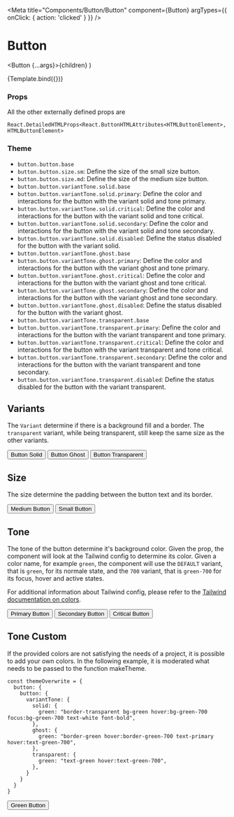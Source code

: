 
<Meta
  title="Components/Button/Button"
  component={Button}
  argTypes={{ onClick: { action: 'clicked' } }}
/>

# Button

  <Button {...args}>{children}</Button>
)

<Canvas>
  <Story name="Default" args={{ children: 'Default Button', disabled: false }}>
    {Template.bind({})}
  </Story>
</Canvas>

### Props

<ArgsTable story="Default" />

All the other externally defined props are

```
React.DetailedHTMLProps<React.ButtonHTMLAttributes<HTMLButtonElement>, HTMLButtonElement>
```

### Theme

- `button.button.base`
- `button.button.size.sm`: Define the size of the small size button.
- `button.button.size.md`: Define the size of the medium size button.
- `button.button.variantTone.solid.base`
- `button.button.variantTone.solid.primary`: Define the color and interactions for the button with the variant solid and tone primary.
- `button.button.variantTone.solid.critical`: Define the color and interactions for the button with the variant solid and tone critical.
- `button.button.variantTone.solid.secondary`: Define the color and interactions for the button with the variant solid and tone secondary.
- `button.button.variantTone.solid.disabled`: Define the status disabled for the button with the variant solid.
- `button.button.variantTone.ghost.base`
- `button.button.variantTone.ghost.primary`: Define the color and interactions for the button with the variant ghost and tone primary.
- `button.button.variantTone.ghost.critical`: Define the color and interactions for the button with the variant ghost and tone critical.
- `button.button.variantTone.ghost.secondary`: Define the color and interactions for the button with the variant ghost and tone secondary.
- `button.button.variantTone.ghost.disabled`: Define the status disabled for the button with the variant ghost.
- `button.button.variantTone.transparent.base`
- `button.button.variantTone.transparent.primary`: Define the color and interactions for the button with the variant transparent and tone primary.
- `button.button.variantTone.transparent.critical`: Define the color and interactions for the button with the variant transparent and tone critical.
- `button.button.variantTone.transparent.secondary`: Define the color and interactions for the button with the variant transparent and tone secondary.
- `button.button.variantTone.transparent.disabled`: Define the status disabled for the button with the variant transparent.

## Variants

The `Variant` determine if there is a background fill and a border. The `transparent` variant, while being transparent, still keep the same size as the other variants.

<Canvas>
  <Story name="VariantSolid">
    <Button variant={Variant.solid}>Button Solid</Button>
  </Story>
  <Story name="VariantGhost">
    <Button variant={Variant.ghost}>Button Ghost</Button>
  </Story>
  <Story name="VariantTransparent">
    <Button variant={Variant.transparent}>Button Transparent</Button>
  </Story>
</Canvas>

## Size

The size determine the padding between the button text and its border.

<Canvas>
  <Story name="SizeMd">
    <Button size={Size.md}>Medium Button</Button>
  </Story>
  <Story name="SizeSm">
    <Button size={Size.sm}>Small Button</Button>
  </Story>
</Canvas>

## Tone

The tone of the button determine it's background color. Given the prop, the component will look at the Tailwind config to determine its color. Given a color name, for example `green`, the component will use the `DEFAULT` variant, that is `green`, for its normale state, and the `700` variant, that is `green-700` for its focus, hover and active states.

For additional information about Tailwind config, please refer to the [Tailwind documentation on colors](https://tailwindcss.com/docs/customizing-colors).

<Canvas>
  <Story name="Primary">
    <Button tone={Tone.primary}>Primary Button</Button>
  </Story>
  <Story name="Secondary">
    <Button tone={Tone.secondary}>Secondary Button</Button>
  </Story>
  <Story name="Critical">
    <Button tone={Tone.critical}>Critical Button</Button>
  </Story>
</Canvas>

## Tone Custom

If the provided colors are not satisfying the needs of a project, it is possible to add your own colors. In the following example, it is moderated what needs to be passed to the function makeTheme.

```
const themeOverwrite = {
  button: {
    button: {
      variantTone: {
        solid: {
          green: "border-transparent bg-green hover:bg-green-700 focus:bg-green-700 text-white font-bold",
        },
        ghost: {
          green: "border-green hover:border-green-700 text-primary hover:text-green-700",
        },
        transparent: {
          green: "text-green hover:text-green-700",
        },
      }
    }
  }
}
```

<Canvas>
  <Story name="CustomGreen">
    <Button tone="green">Green Button</Button>
  </Story>
</Canvas>
